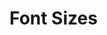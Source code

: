 



<Meta
  title="Real System/Theming/Token List/Font Sizes"
  parameters={makeMdxParameters()}
/>

# Font Sizes

<RealSystemProvider>
  <TokenSearch scale="fontSizes" />
</RealSystemProvider>
